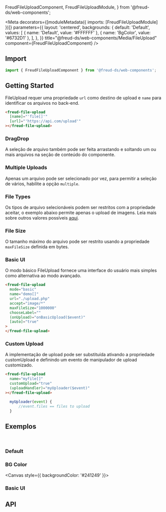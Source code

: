   FreudFileUploadComponent,
  FreudFileUploadModule,
} from '@freud-ds/web-components';

<Meta
  decorators={[moduleMetadata({ imports: [FreudFileUploadModule] })]}
  parameters={{
    layout: 'centered',
    backgrounds: {
      default: 'Default',
      values: [
        { name: 'Default', value: '#FFFFFF' },
        { name: 'BgColor', value: '#6732D1' },
      ],
    },
  }}
  title="@freud-ds/web-components/Media/FileUpload"
  component={FreudFileUploadComponent}
/>

<FreudHeaderComponent
  title="File Upload"
  description="FileUpload é um uploader avançado com suporte para arrastar e soltar, uploads de vários arquivos, upload automático, rastreamento de progresso e validações."
/>

## <a id="importing"></a>Import

```ts
import { FreudFileUploadComponent } from '@freud-ds/web-components';
```

## Getting Started

FileUpload requer uma propriedade `url` como destino de upload e `name` para identificar os arquivos no back-end.

```html
<freud-file-upload
  [name]="'file[]'"
  [url]="'https://api.com/upload'"
></freud-file-upload>
```

### DragDrop

A seleção de arquivo também pode ser feita arrastando e soltando um ou mais arquivos na seção de conteúdo do componente.

### Multiple Uploads

Apenas um arquivo pode ser selecionado por vez, para permitir a seleção de vários, habilite a opção `multiple`.

### File Types

Os tipos de arquivo selecionáveis podem ser restritos com a propriedade aceitar, o exemplo abaixo permite apenas o
upload de imagens. Leia mais sobre outros valores possíveis <a href="https://www.w3schools.com/tags/att_input_accept.asp" target="_blank">aqui</a>.

### File Size

O tamanho máximo do arquivo pode ser restrito usando a propriedade `maxFileSize` definida em bytes.

### Basic UI

O modo básico FileUpload fornece uma interface do usuário mais simples como alternativa ao modo avançado.

```html
<freud-file-upload
  mode="basic"
  name="demo[]"
  url="./upload.php"
  accept="image/*"
  maxFileSize="1000000"
  chooseLabel=""
  (onUpload)="onBasicUpload($event)"
  [auto]="true"
>
</freud-file-upload>
```

### Custom Upload

A implementação de upload pode ser substituída ativando a propriedade customUpload e definindo um evento de manipulador de upload customizado.

```html
<freud-file-upload
  name="myfile[]"
  customUpload="true"
  (uploadHandler)="myUploader($event)"
></freud-file-upload>
```

```ts
  myUploader(event) {
      //event.files == files to upload
  }
```

## <a id="exemplos"></a>Exemplos

<br />

### Default

<Canvas>
  <Story story={Default} />
</Canvas>

### BG Color

<Canvas style={{ backgroundColor: '#241249' }}>
  <Story story={BGColor} />
</Canvas>

### Basic UI

<Canvas>
  <Story story={BasicUi} />
</Canvas>

## <a id="api"></a>API

<ArgTypes of={FreudFileUploadComponent} />
